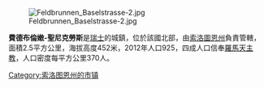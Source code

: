[[Image:Feldbrunnen_Baselstrasse-2.jpg|right]]

'''費德布倫嫩-聖尼克勞斯'''是[[瑞士|瑞士]]的城鎮，位於該國北部，由[[索洛圖恩州|索洛圖恩州]]負責管轄，面積2.5平方公里，海拔高度452米，2012年人口925，四成人口信奉[[羅馬天主教|羅馬天主教]]，人口密度每平方公里370人。

{{Switzerland-geo-stub}}
[[Category:索洛图恩州的市镇|Category:索洛图恩州的市镇]]